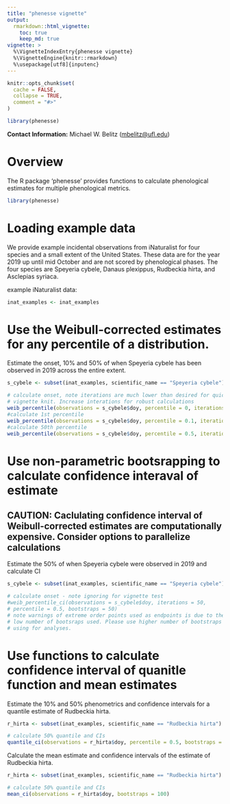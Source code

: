 ```yaml
---
title: "phenesse vignette"
output:
  rmarkdown::html_vignette:
    toc: true
    keep_md: true
vignette: >
  %\VignetteIndexEntry{phenesse vignette}
  %\VignetteEngine{knitr::rmarkdown}
  %\usepackage[utf8]{inputenc}
---
```


```r
knitr::opts_chunk$set(
  cache = FALSE,
  collapse = TRUE,
  comment = "#>"
)

library(phenesse)

```

**Contact Information:** Michael W. Belitz (<mbelitz@ufl.edu>)

# Overview

The R package 'phenesse' provides functions to calculate phenological estimates for multiple phenological metrics. 

```r
library(phenesse)
```

# Loading example data

We provide example incidental observations from iNaturalist for four species and a small extent of the United States. These data are for the year 2019 up until mid October and are not scored by phenological phases. The four species are Speyeria cybele, Danaus plexippus, Rudbeckia hirta, and Asclepias syriaca. 

example iNaturalist data:

```r
inat_examples <- inat_examples
```

# Use the Weibull-corrected estimates for any percentile of a distribution. 

Estimate the onset, 10% and 50% of when Speyeria cybele has been observed in 2019 across the entire extent.

```r
s_cybele <- subset(inat_examples, scientific_name == "Speyeria cybele")

# calculate onset, note iterations are much lower than desired for quick 
# vignette knit. Increase interations for robust calculations
weib_percentile(observations = s_cybele$doy, percentile = 0, iterations = 20)
#calculate 1st percentile
weib_percentile(observations = s_cybele$doy, percentile = 0.1, iterations = 20)
#calculate 50th percentile
weib_percentile(observations = s_cybele$doy, percentile = 0.5, iterations = 20)
```

# Use non-parametric bootsrapping to calculate confidence interaval of estimate

## CAUTION: Caclulating confidence interval of Weibull-corrected estimates are computationally expensive. Consider options to parallelize calculations

Estimate the 50% of when Speyeria cybele were observed in 2019 and calculate CI

```r
s_cybele <- subset(inat_examples, scientific_name == "Speyeria cybele")

# calculate onset - note ignoring for vignette test
#weib_percentile_ci(observations = s_cybele$doy, iterations = 50,
# percentile = 0.5, bootstraps = 50)
# note warnings of extreme order points used as endpoints is due to the 
# low number of bootsraps used. Please use higher number of bootstraps if 
# using for analyses.
```

# Use functions to calculate confidence interval of quanitle function and mean estimates

Estimate the 10% and 50% phenometrics and confidence intervals for a quantile estimate of Rudbeckia hirta.

```r
r_hirta <- subset(inat_examples, scientific_name == "Rudbeckia hirta")

# calculate 50% quantile and CIs
quantile_ci(observations = r_hirta$doy, percentile = 0.5, bootstraps = 100)
```

Calculate the mean estimate and confidence intervals of the estimate of Rudbeckia hirta.

```r
r_hirta <- subset(inat_examples, scientific_name == "Rudbeckia hirta")

# calculate 50% quantile and CIs
mean_ci(observations = r_hirta$doy, bootstraps = 100)
```

